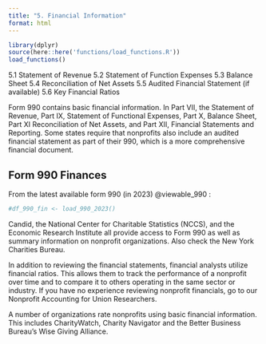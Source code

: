 ```yaml
---
title: "5. Financial Information"
format: html
---
```


```r
library(dplyr)
source(here::here('functions/load_functions.R'))
load_functions()
```


5.1 Statement of Revenue
5.2 Statement of Function Expenses
5.3 Balance Sheet
5.4 Reconciliation of Net Assets
5.5 Audited Financial Statement (if available)
5.6 Key Financial Ratios

Form 990 contains basic financial information. In Part VII, the Statement of Revenue, Part IX, Statement of Functional Expenses, Part X, Balance Sheet, Part XI Reconciliation of Net Assets, and Part XII, Financial Statements and Reporting.  Some states require that nonprofits also include an audited financial statement as part of their 990, which is a more comprehensive financial document.

## Form 990 Finances

From the latest available form 990 (in 2023) @viewable_990 :
```r
#df_990_fin <- load_990_2023()
```


Candid, the National Center for Charitable Statistics (NCCS), and the Economic Research Institute all provide access to Form 990 as well as summary information on nonprofit organizations. Also check the New York Charities Bureau.

In addition to reviewing the financial statements, financial analysts utilize financial ratios. This allows them to track the performance of a nonprofit over time and to compare it to others operating in the same sector or industry.  If you have no experience reviewing nonprofit financials, go to our Nonprofit Accounting for Union Researchers.

A number of organizations rate nonprofits using basic financial information.  This includes CharityWatch, Charity Navigator and the Better Business Bureau’s Wise Giving Alliance.
